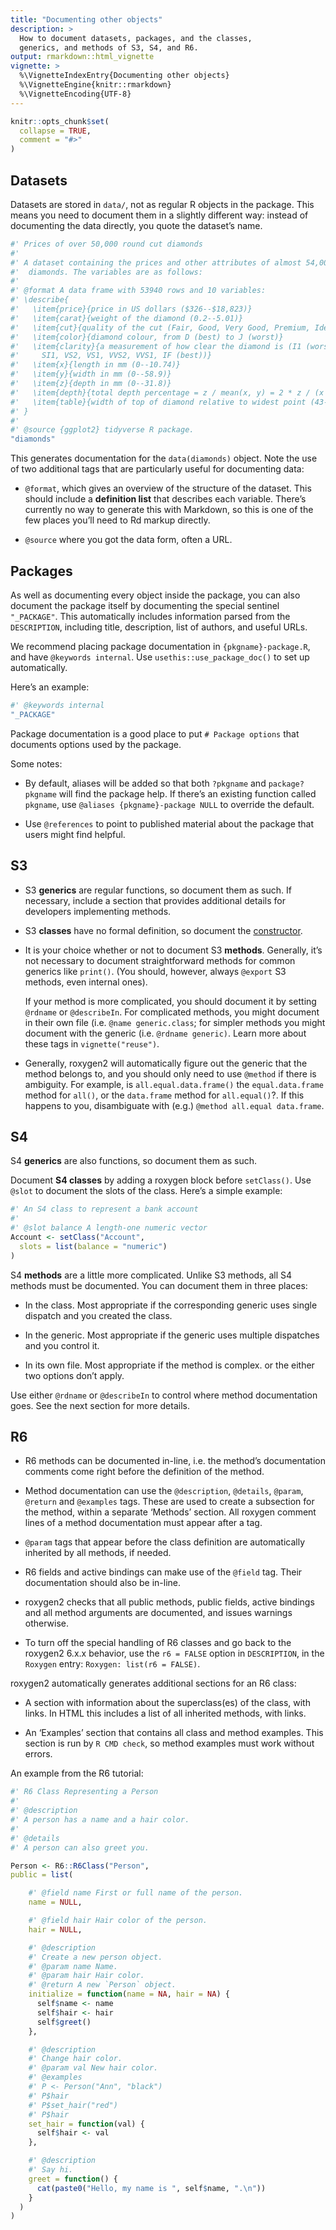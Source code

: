 ```yaml
---
title: "Documenting other objects"
description: > 
  How to document datasets, packages, and the classes,
  generics, and methods of S3, S4, and R6.
output: rmarkdown::html_vignette
vignette: >
  %\VignetteIndexEntry{Documenting other objects}
  %\VignetteEngine{knitr::rmarkdown}
  %\VignetteEncoding{UTF-8}
---
```


```r
knitr::opts_chunk$set(
  collapse = TRUE,
  comment = "#>"
)
```

## Datasets

Datasets are stored in `data/`, not as regular R objects in the package.
This means you need to document them in a slightly different way: instead of documenting the data directly, you quote the dataset's name.

```r
#' Prices of over 50,000 round cut diamonds
#'
#' A dataset containing the prices and other attributes of almost 54,000
#'  diamonds. The variables are as follows:
#'
#' @format A data frame with 53940 rows and 10 variables:
#' \describe{
#'   \item{price}{price in US dollars ($326--$18,823)}
#'   \item{carat}{weight of the diamond (0.2--5.01)}
#'   \item{cut}{quality of the cut (Fair, Good, Very Good, Premium, Ideal)}
#'   \item{color}{diamond colour, from D (best) to J (worst)}
#'   \item{clarity}{a measurement of how clear the diamond is (I1 (worst), SI2,
#'     SI1, VS2, VS1, VVS2, VVS1, IF (best))}
#'   \item{x}{length in mm (0--10.74)}
#'   \item{y}{width in mm (0--58.9)}
#'   \item{z}{depth in mm (0--31.8)}
#'   \item{depth}{total depth percentage = z / mean(x, y) = 2 * z / (x + y) (43--79)}
#'   \item{table}{width of top of diamond relative to widest point (43--95)}
#' }
#' 
#' @source {ggplot2} tidyverse R package.
"diamonds"
```

This generates documentation for the `data(diamonds)` object. Note the use of two additional tags that are particularly useful for documenting data:

-   `@format`, which gives an overview of the structure of the dataset.
    This should include a **definition list** that describes each variable.
    There's currently no way to generate this with Markdown, so this is one of the few places you'll need to Rd markup directly.

-   `@source` where you got the data form, often a URL.

## Packages

As well as documenting every object inside the package, you can also document the package itself by documenting the special sentinel `"_PACKAGE"`.
This automatically includes information parsed from the `DESCRIPTION`, including title, description, list of authors, and useful URLs.

We recommend placing package documentation in `{pkgname}-package.R`, and have `@keywords internal`.
Use `usethis::use_package_doc()` to set up automatically.

Here's an example:

```r
#' @keywords internal 
"_PACKAGE"
```

Package documentation is a good place to put `# Package options` that documents options used by the package.

Some notes:

-   By default, aliases will be added so that both `?pkgname` and `package?pkgname` will find the package help.
    If there's an existing function called `pkgname`, use `@aliases {pkgname}-package NULL` to override the default.

-   Use `@references` to point to published material about the package that users might find helpful.

## S3

-   S3 **generics** are regular functions, so document them as such.
    If necessary, include a section that provides additional details for developers implementing methods.

-   S3 **classes** have no formal definition, so document the [constructor](https://adv-r.hadley.nz/s3.html#s3-constructor).

-   It is your choice whether or not to document S3 **methods**.
    Generally, it's not necessary to document straightforward methods for common generics like `print()`.
    (You should, however, always `@export` S3 methods, even internal ones).

    If your method is more complicated, you should document it by setting `@rdname` or `@describeIn`.
    For complicated methods, you might document in their own file (i.e. `@name generic.class`; for simpler methods you might document with the generic (i.e. `@rdname generic)`.
    Learn more about these tags in `vignette("reuse")`.

-   Generally, roxygen2 will automatically figure out the generic that the method belongs to, and you should only need to use `@method` if there is ambiguity.
    For example, is `all.equal.data.frame()` the `equal.data.frame` method for `all()`, or the `data.frame` method for `all.equal()`?.
    If this happens to you, disambiguate with (e.g.) `@method all.equal data.frame`.

## S4

S4 **generics** are also functions, so document them as such.

Document **S4 classes** by adding a roxygen block before `setClass()`.
Use `@slot` to document the slots of the class.
Here's a simple example:

```r
#' An S4 class to represent a bank account
#'
#' @slot balance A length-one numeric vector
Account <- setClass("Account",
  slots = list(balance = "numeric")
)
```

S4 **methods** are a little more complicated.
Unlike S3 methods, all S4 methods must be documented.
You can document them in three places:

-   In the class.
    Most appropriate if the corresponding generic uses single dispatch and you created the class.

-   In the generic.
    Most appropriate if the generic uses multiple dispatches and you control it.

-   In its own file.
    Most appropriate if the method is complex.
    or the either two options don't apply.

Use either `@rdname` or `@describeIn` to control where method documentation goes.
See the next section for more details.

## R6

-   R6 methods can be documented in-line, i.e. the method's documentation comments come right before the definition of the method.

-   Method documentation can use the `@description`, `@details`, `@param`, `@return` and `@examples` tags.
    These are used to create a subsection for the method, within a separate 'Methods' section.
    All roxygen comment lines of a method documentation must appear after a tag.

-   `@param` tags that appear before the class definition are automatically inherited by all methods, if needed.

-   R6 fields and active bindings can make use of the `@field` tag.
    Their documentation should also be in-line.

-   roxygen2 checks that all public methods, public fields, active bindings and all method arguments are documented, and issues warnings otherwise.

-   To turn off the special handling of R6 classes and go back to the roxygen2 6.x.x behavior, use the `r6 = FALSE` option in `DESCRIPTION`, in the `Roxygen` entry: `Roxygen: list(r6 = FALSE)`.

roxygen2 automatically generates additional sections for an R6 class:

-   A section with information about the superclass(es) of the class, with links.
    In HTML this includes a list of all inherited methods, with links.

-   An 'Examples' section that contains all class and method examples.
    This section is run by `R CMD check`, so method examples must work without errors.

An example from the R6 tutorial:

```r
#' R6 Class Representing a Person
#'
#' @description
#' A person has a name and a hair color.
#'
#' @details
#' A person can also greet you.

Person <- R6::R6Class("Person",
public = list(

    #' @field name First or full name of the person.
    name = NULL,

    #' @field hair Hair color of the person.
    hair = NULL,

    #' @description
    #' Create a new person object.
    #' @param name Name.
    #' @param hair Hair color.
    #' @return A new `Person` object.
    initialize = function(name = NA, hair = NA) {
      self$name <- name
      self$hair <- hair
      self$greet()
    },

    #' @description
    #' Change hair color.
    #' @param val New hair color.
    #' @examples
    #' P <- Person("Ann", "black")
    #' P$hair
    #' P$set_hair("red")
    #' P$hair
    set_hair = function(val) {
      self$hair <- val
    },

    #' @description
    #' Say hi.
    greet = function() {
      cat(paste0("Hello, my name is ", self$name, ".\n"))
    }
  )
)
```

